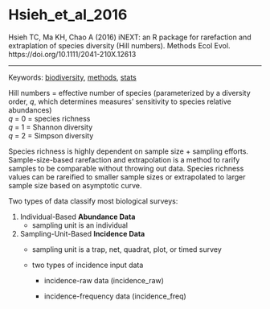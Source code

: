 # Hsieh_et_al_2016

Hsieh TC, Ma KH, Chao A (2016) iNEXT: an R package for rarefaction and extraplation of species diversity (Hill numbers). Methods Ecol Evol. https://doi.org/10.1111/2041-210X.12613

------------------------------------------------------------------------

Keywords: [biodiversity](../topics/Biodiversity.qmd), [methods](../topics/Methods.qmd), [stats](../topics/Statistics.qmd)

Hill numbers = effective number of species (parameterized by a diversity order, *q*, which determines measures' sensitivity to species relative abundances)\
*q* = 0 = species richness\
*q* = 1 = Shannon diversity\
*q* = 2 = Simpson diversity

Species richness is highly dependent on sample size + sampling efforts. Sample-size-based rarefaction and extrapolation is a method to rarify samples to be comparable without throwing out data. Species richness values can be rareified to smaller sample sizes or extrapolated to larger sample size based on asymptotic curve.

Two types of data classify most biological surveys:

1.  Individual-Based **Abundance Data**
    -   sampling unit is an individual
2.  Sampling-Unit-Based **Incidence Data**
    -   sampling unit is a trap, net, quadrat, plot, or timed survey

    -   two types of incidence input data

        -   incidence-raw data (incidence_raw)

        -   incidence-frequency data (incidence_freq)
